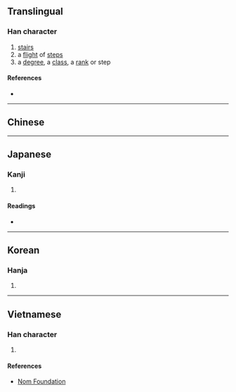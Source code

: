{{also|階}}
{{character info/new}}
==Translingual==

===Han character===
{{Han char|rn=32|rad=土|as=09|sn=12|four=|canj=GPPA|ids=⿰土皆}}

# [[stairs]]
# a [[flight]] of [[step]]s
# a [[degree]], a [[class]], a [[rank]] or step

====References====
* {{Han ref|kx=0233.220|dkj=05261|dj=0470.380|hdz=10462.040|uh=5826|ud=22566}}

----

==Chinese==
{{zh-see|階|v}}

----

==Japanese==

===Kanji===
{{ja-kanji|grade=|rs=土09}}

# {{rfdef|ja|sort=土09}}

====Readings====
* {{ja-readings|on=[[かい]] (kai)|kun=}}

----

==Korean==

===Hanja===
{{ko-hanja|hangeul=계|rv=gye|mr=kye}}

# {{rfdef|ko|sort=土09}}

----

==Vietnamese==

===Han character===
{{vi-hantu|[[giai]]|rs=土09}}

# {{rfdef|vi|sort=土09}}

====References====
* [http://nomfoundation.org/common/nom_details.php?codepoint=5826 Nom Foundation]